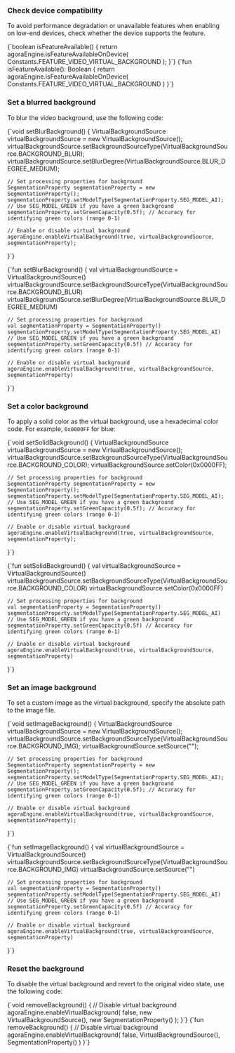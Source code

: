 
<PlatformWrapper platform = "android">


### Check device compatibility

To avoid performance degradation or unavailable features when enabling <Vg k= "RTEE_VB"/> on low-end devices, check whether the device supports the feature.


<Tabs groupId="language">
<TabItem value="java" label="Java">
<CodeBlock language="java" showLineNumbers>
{`boolean isFeatureAvailable() {
    return agoraEngine.isFeatureAvailableOnDevice(
        Constants.FEATURE_VIDEO_VIRTUAL_BACKGROUND
    );
}`}
</CodeBlock>
</TabItem>

<TabItem value="kotlin" label="Kotlin" default>
<CodeBlock language="kotlin" showLineNumbers>
{`fun isFeatureAvailable(): Boolean {
    return agoraEngine.isFeatureAvailableOnDevice(
        Constants.FEATURE_VIDEO_VIRTUAL_BACKGROUND
    )
}`}
</CodeBlock>
</TabItem>
</Tabs>

### Set a blurred background

To blur the video background, use the following code:

<Tabs groupId="language">
<TabItem value="java" label="Java">
<CodeBlock language="java" showLineNumbers>
{`void setBlurBackground() {
    VirtualBackgroundSource virtualBackgroundSource = new VirtualBackgroundSource();
    virtualBackgroundSource.setBackgroundSourceType(VirtualBackgroundSource.BACKGROUND_BLUR);
    virtualBackgroundSource.setBlurDegree(VirtualBackgroundSource.BLUR_DEGREE_MEDIUM);

    // Set processing properties for background
    SegmentationProperty segmentationProperty = new SegmentationProperty();
    segmentationProperty.setModelType(SegmentationProperty.SEG_MODEL_AI);
    // Use SEG_MODEL_GREEN if you have a green background
    segmentationProperty.setGreenCapacity(0.5f); // Accuracy for identifying green colors (range 0-1)

    // Enable or disable virtual background
    agoraEngine.enableVirtualBackground(true, virtualBackgroundSource, segmentationProperty);
}`}
</CodeBlock>
</TabItem>

<TabItem value="kotlin" label="Kotlin" default>
<CodeBlock language="kotlin" showLineNumbers>
{`fun setBlurBackground() {
    val virtualBackgroundSource = VirtualBackgroundSource()
    virtualBackgroundSource.setBackgroundSourceType(VirtualBackgroundSource.BACKGROUND_BLUR)
    virtualBackgroundSource.setBlurDegree(VirtualBackgroundSource.BLUR_DEGREE_MEDIUM)

    // Set processing properties for background
    val segmentationProperty = SegmentationProperty()
    segmentationProperty.setModelType(SegmentationProperty.SEG_MODEL_AI)
    // Use SEG_MODEL_GREEN if you have a green background
    segmentationProperty.setGreenCapacity(0.5f) // Accuracy for identifying green colors (range 0-1)

    // Enable or disable virtual background
    agoraEngine.enableVirtualBackground(true, virtualBackgroundSource, segmentationProperty)
}`}
</CodeBlock>
</TabItem>
</Tabs>

### Set a color background

To apply a solid color as the virtual background, use a hexadecimal color code. For example, `0x0000FF` for blue:

<Tabs groupId="language">
<TabItem value="java" label="Java">
<CodeBlock language="java" showLineNumbers>
{`void setSolidBackground() {
    VirtualBackgroundSource virtualBackgroundSource = new VirtualBackgroundSource();
    virtualBackgroundSource.setBackgroundSourceType(VirtualBackgroundSource.BACKGROUND_COLOR);
    virtualBackgroundSource.setColor(0x0000FF);

    // Set processing properties for background
    SegmentationProperty segmentationProperty = new SegmentationProperty();
    segmentationProperty.setModelType(SegmentationProperty.SEG_MODEL_AI);
    // Use SEG_MODEL_GREEN if you have a green background
    segmentationProperty.setGreenCapacity(0.5f); // Accuracy for identifying green colors (range 0-1)

    // Enable or disable virtual background
    agoraEngine.enableVirtualBackground(true, virtualBackgroundSource, segmentationProperty);
}`}
</CodeBlock>
</TabItem>

<TabItem value="kotlin" label="Kotlin" default>
<CodeBlock language="kotlin" showLineNumbers>
{`fun setSolidBackground() {
    val virtualBackgroundSource = VirtualBackgroundSource()
    virtualBackgroundSource.setBackgroundSourceType(VirtualBackgroundSource.BACKGROUND_COLOR)
    virtualBackgroundSource.setColor(0x0000FF)

    // Set processing properties for background
    val segmentationProperty = SegmentationProperty()
    segmentationProperty.setModelType(SegmentationProperty.SEG_MODEL_AI)
    // Use SEG_MODEL_GREEN if you have a green background
    segmentationProperty.setGreenCapacity(0.5f) // Accuracy for identifying green colors (range 0-1)

    // Enable or disable virtual background
    agoraEngine.enableVirtualBackground(true, virtualBackgroundSource, segmentationProperty)
}`}
</CodeBlock>
</TabItem>
</Tabs>

### Set an image background

To set a custom image as the virtual background, specify the absolute path to the image file.

<Tabs groupId="language">
<TabItem value="java" label="Java">
<CodeBlock language="java" showLineNumbers>
{`void setImageBackground() {
    VirtualBackgroundSource virtualBackgroundSource = new VirtualBackgroundSource();
    virtualBackgroundSource.setBackgroundSourceType(VirtualBackgroundSource.BACKGROUND_IMG);
    virtualBackgroundSource.setSource("<absolute path to an image file>");

    // Set processing properties for background
    SegmentationProperty segmentationProperty = new SegmentationProperty();
    segmentationProperty.setModelType(SegmentationProperty.SEG_MODEL_AI);
    // Use SEG_MODEL_GREEN if you have a green background
    segmentationProperty.setGreenCapacity(0.5f); // Accuracy for identifying green colors (range 0-1)

    // Enable or disable virtual background
    agoraEngine.enableVirtualBackground(true, virtualBackgroundSource, segmentationProperty);
}`}
</CodeBlock>
</TabItem>

<TabItem value="kotlin" label="Kotlin" default>
<CodeBlock language="kotlin" showLineNumbers>
{`fun setImageBackground() {
    val virtualBackgroundSource = VirtualBackgroundSource()
    virtualBackgroundSource.setBackgroundSourceType(VirtualBackgroundSource.BACKGROUND_IMG)
    virtualBackgroundSource.setSource("<absolute path to an image file>")

    // Set processing properties for background
    val segmentationProperty = SegmentationProperty()
    segmentationProperty.setModelType(SegmentationProperty.SEG_MODEL_AI)
    // Use SEG_MODEL_GREEN if you have a green background
    segmentationProperty.setGreenCapacity(0.5f) // Accuracy for identifying green colors (range 0-1)

    // Enable or disable virtual background
    agoraEngine.enableVirtualBackground(true, virtualBackgroundSource, segmentationProperty)
}`}
</CodeBlock>
</TabItem>
</Tabs>

### Reset the background

To disable the virtual background and revert to the original video state, use the following code:

<Tabs groupId="language">
<TabItem value="java" label="Java">
<CodeBlock language="java" showLineNumbers>
{`void removeBackground() {
    // Disable virtual background
    agoraEngine.enableVirtualBackground(
        false,
        new VirtualBackgroundSource(),
        new SegmentationProperty()
    );
}`}
</CodeBlock>
</TabItem>

<TabItem value="kotlin" label="Kotlin" default>
<CodeBlock language="kotlin" showLineNumbers>
{`fun removeBackground() {
    // Disable virtual background
    agoraEngine.enableVirtualBackground(
        false,
        VirtualBackgroundSource(),
        SegmentationProperty()
    )
}`}
</CodeBlock>
</TabItem>
</Tabs>

</PlatformWrapper>
